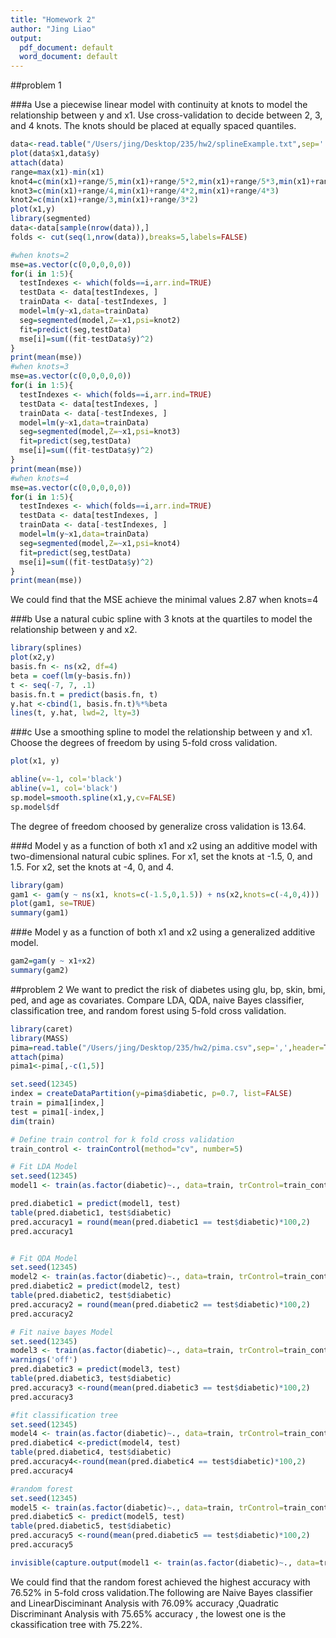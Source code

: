 ```yaml
---
title: "Homework 2"
author: "Jing Liao"
output:
  pdf_document: default
  word_document: default
---
```


##problem 1

###a
Use a piecewise linear model with continuity at knots to model the relationship between y and x1. Use cross-validation to decide between 2, 3, and 4 knots. The knots should be placed at equally spaced quantiles.

```r
data<-read.table("/Users/jing/Desktop/235/hw2/splineExample.txt",sep='',header=T)
plot(data$x1,data$y)
attach(data)
range=max(x1)-min(x1) 
knot4=c(min(x1)+range/5,min(x1)+range/5*2,min(x1)+range/5*3,min(x1)+range/5*4) 
knot3=c(min(x1)+range/4,min(x1)+range/4*2,min(x1)+range/4*3)
knot2=c(min(x1)+range/3,min(x1)+range/3*2)
plot(x1,y)
library(segmented)
data<-data[sample(nrow(data)),]
folds <- cut(seq(1,nrow(data)),breaks=5,labels=FALSE)

#when knots=2
mse=as.vector(c(0,0,0,0,0))
for(i in 1:5){
  testIndexes <- which(folds==i,arr.ind=TRUE)
  testData <- data[testIndexes, ]
  trainData <- data[-testIndexes, ] 
  model=lm(y~x1,data=trainData) 
  seg=segmented(model,Z=~x1,psi=knot2) 
  fit=predict(seg,testData) 
  mse[i]=sum((fit-testData$y)^2)
} 
print(mean(mse))
#when knots=3
mse=as.vector(c(0,0,0,0,0)) 
for(i in 1:5){
  testIndexes <- which(folds==i,arr.ind=TRUE)
  testData <- data[testIndexes, ]
  trainData <- data[-testIndexes, ] 
  model=lm(y~x1,data=trainData) 
  seg=segmented(model,Z=~x1,psi=knot3) 
  fit=predict(seg,testData) 
  mse[i]=sum((fit-testData$y)^2)
} 
print(mean(mse))
#when knots=4
mse=as.vector(c(0,0,0,0,0)) 
for(i in 1:5){
  testIndexes <- which(folds==i,arr.ind=TRUE)
  testData <- data[testIndexes, ]
  trainData <- data[-testIndexes, ] 
  model=lm(y~x1,data=trainData) 
  seg=segmented(model,Z=~x1,psi=knot4) 
  fit=predict(seg,testData) 
  mse[i]=sum((fit-testData$y)^2)
} 
print(mean(mse))
```
We could find that the MSE achieve the minimal values 2.87 when knots=4


###b
Use a natural cubic spline with 3 knots at the quartiles to model the relationship between y and x2.
```r
library(splines)
plot(x2,y)
basis.fn <- ns(x2, df=4)
beta = coef(lm(y~basis.fn))
t <- seq(-7, 7, .1)
basis.fn.t = predict(basis.fn, t) 
y.hat <-cbind(1, basis.fn.t)%*%beta 
lines(t, y.hat, lwd=2, lty=3)
```


###c
Use a smoothing spline to model the relationship between y and x1. Choose the degrees of freedom by using 5-fold cross validation.
```r
plot(x1, y)

abline(v=-1, col='black')
abline(v=1, col='black')
sp.model=smooth.spline(x1,y,cv=FALSE) 
sp.model$df

```
The degree of freedom  choosed by generalize cross validation is 13.64.


###d
Model y as a function of both x1 and x2 using an additive model with two-dimensional natural cubic splines. For x1, set the knots at -1.5, 0, and 1.5. For x2, set the knots at -4, 0, and 4.
```r
library(gam)  
gam1 <- gam(y ~ ns(x1, knots=c(-1.5,0,1.5)) + ns(x2,knots=c(-4,0,4))) 
plot(gam1, se=TRUE)
summary(gam1)
```

###e
Model y as a function of both x1 and x2 using a generalized additive model.
```r
gam2=gam(y ~ x1+x2) 
summary(gam2)
```


##problem 2
We want to predict the risk of diabetes using glu, bp, skin, bmi, ped, and age as covariates. Compare LDA, QDA, naive Bayes classifier, classification tree, and random forest using 5-fold cross validation.
```r

library(caret)
library(MASS)
pima=read.table("/Users/jing/Desktop/235/hw2/pima.csv",sep=',',header=T)
attach(pima)
pima1<-pima[,-c(1,5)]

set.seed(12345)
index = createDataPartition(y=pima$diabetic, p=0.7, list=FALSE)
train = pima1[index,]
test = pima1[-index,]
dim(train)

# Define train control for k fold cross validation
train_control <- trainControl(method="cv", number=5)

# Fit LDA Model
set.seed(12345)
model1 <- train(as.factor(diabetic)~., data=train, trControl=train_control, method="lda")

pred.diabetic1 = predict(model1, test)
table(pred.diabetic1, test$diabetic)
pred.accuracy1 = round(mean(pred.diabetic1 == test$diabetic)*100,2)
pred.accuracy1


# Fit QDA Model
set.seed(12345)
model2 <- train(as.factor(diabetic)~., data=train, trControl=train_control, method="qda")
pred.diabetic2 = predict(model2, test)
table(pred.diabetic2, test$diabetic)
pred.accuracy2 = round(mean(pred.diabetic2 == test$diabetic)*100,2)
pred.accuracy2

# Fit naive bayes Model
set.seed(12345)
model3 <- train(as.factor(diabetic)~., data=train, trControl=train_control, method="nb")
warnings('off')
pred.diabetic3 = predict(model3, test)
table(pred.diabetic3, test$diabetic)
pred.accuracy3 <-round(mean(pred.diabetic3 == test$diabetic)*100,2)
pred.accuracy3

#fit classification tree
set.seed(12345)
model4 <- train(as.factor(diabetic)~., data=train, trControl=train_control, method="rpart")
pred.diabetic4 <-predict(model4, test)
table(pred.diabetic4, test$diabetic)
pred.accuracy4<-round(mean(pred.diabetic4 == test$diabetic)*100,2)
pred.accuracy4

#random forest
set.seed(12345)
model5 <- train(as.factor(diabetic)~., data=train, trControl=train_control, method="rf")
pred.diabetic5 <- predict(model5, test)
table(pred.diabetic5, test$diabetic)
pred.accuracy5 <-round(mean(pred.diabetic5 == test$diabetic)*100,2)
pred.accuracy5

invisible(capture.output(model1 <- train(as.factor(diabetic)~., data=train, trControl=train_control, method="lda")))
```
We could find that the random forest achieved the highest accuracy  with 76.52% in 5-fold cross validation.The following are Naive Bayes classifier and LinearDisciminant Analysis with 76.09% accuracy  ,Quadratic Discriminant Analysis with  75.65%  accuracy  , the lowest one is the ckassification tree with 75.22%.